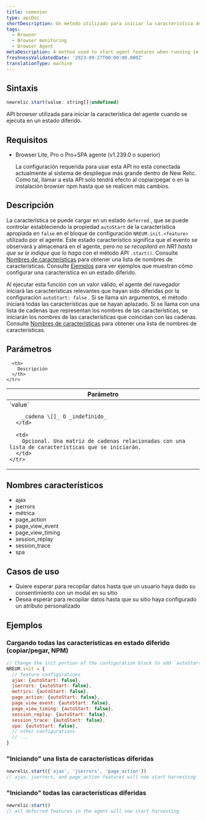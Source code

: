 ```yaml
---
title: comenzar
type: apiDoc
shortDescription: Un método utilizado para iniciar la característica del agente cuando se ejecuta en un estado diferido
tags:
  - Browser
  - Browser monitoring
  - Browser Agent
metaDescription: A method used to start agent features when running in a deferred state
freshnessValidatedDate: '2023-09-27T00:00:00.000Z'
translationType: machine
---
```


## Sintaxis

```js
newrelic.start(value: string[]|undefined)
```

API browser utilizada para iniciar la característica del agente cuando se ejecuta en un estado diferido.

## Requisitos

* Browser Lite, Pro o Pro+SPA agente (v1.239.0 o superior)

  <Callout variant="important">
    La configuración requerida para usar esta API no está conectada actualmente al sistema de despliegue más grande dentro de New Relic. Como tal, llamar a esta API solo tendrá efecto al copiar/pegar o en la instalación browser npm hasta que se realicen más cambios.
  </Callout>

## Descripción

La característica se puede cargar en un estado `deferred` , que se puede controlar estableciendo la propiedad `autoStart` de la característica apropiada en `false` en el bloque de configuración `NREUM.init.<feature>` utilizado por el agente. Este estado característico significa que el evento se observará y almacenará en el agente, pero _no se recopilará en NR1 hasta que se le indique que lo haga_ con el método API `.start()`. Consulte [Nombres de características](#feature-names) para obtener una lista de nombres de características. Consulte [Ejemplos](#examples) para ver ejemplos que muestran cómo configurar una característica en un estado diferido.

Al ejecutar esta función con un valor válido, el agente del navegador iniciará las características relevantes que hayan sido diferidas por la configuración `autoStart: false` . Si se llama sin argumentos, el método iniciará todas las características que se hayan aplazado. Si se llama con una lista de cadenas que representan los nombres de las características, se iniciarán los nombres de las características que coincidan con las cadenas. Consulte [Nombres de características](#feature-names) para obtener una lista de nombres de características.

## Parámetros

<table>
  <thead>
    <tr>
      <th width="25%">
        Parámetro
      </th>

      <th>
        Descripción
      </th>
    </tr>
  </thead>

  <tbody>
    <tr>
      <td>
        `value`

        _cadena \[]_ O _indefinido_
      </td>

      <td>
        Opcional. Una matriz de cadenas relacionadas con una lista de características que se iniciarán.
      </td>
    </tr>
  </tbody>
</table>

## Nombres característicos

* ajax
* jserrors
* métrica
* page_action
* page_view_event
* page_view_timing
* session_replay
* session_trace
* spa

## Casos de uso

* Quiere esperar para recopilar datos hasta que un usuario haya dado su consentimiento con un modal en su sitio
* Desea esperar para recopilar datos hasta que su sitio haya configurado un atributo personalizado

## Ejemplos

### Cargando todas las características en estado diferido (copiar/pegar, NPM)

```js
// Change the init portion of the configuration block to add `autoStart: false` to any features desired to load in a deferred state
NREUM.init = {
  // feature configurations
  ajax: {autoStart: false},
  jserrors: {autoStart: false},
  metrics: {autoStart: false},
  page_action: {autoStart: false},
  page_view_event: {autoStart: false},
  page_view_timing: {autoStart: false},
  session_replay: {autoStart: false},
  session_trace: {autoStart: false},
  spa: {autoStart: false},
  // other configurations
  // ...
}
```

### "Iniciando" una lista de características diferidas

```js
newrelic.start(['ajax', 'jserrors', 'page_action'])
// ajax, jserrors, and page_action features will now start harvesting
```

### "Iniciando" todas las características diferidas

```js
newrelic.start()
// all deferred features in the agent will now start harvesting
```